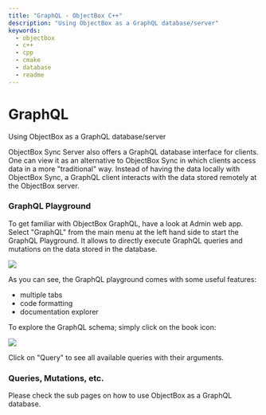 ```yaml
---
title: "GraphQL - ObjectBox C++"
description: "Using ObjectBox as a GraphQL database/server"
keywords:
  - objectbox
  - c++
  - cpp
  - cmake
  - database
  - readme
---
```








<TechnicalArticleSchema
  headline="GraphQL - ObjectBox C++"
  description="Using ObjectBox as a GraphQL database/server"
  url="https://cpp.objectbox.io/README"
  datePublished="2025-07-17"
  dateModified="2025-07-17"
/>

# GraphQL

Using ObjectBox as a GraphQL database/server


ObjectBox Sync Server also offers a GraphQL database interface for clients. One can view it as an alternative to ObjectBox Sync in which clients access data in a more "traditional" way. Instead of having the data locally with ObjectBox Sync, a GraphQL client interacts with the data stored remotely at the ObjectBox server.

### GraphQL Playground

To get familiar with ObjectBox GraphQL, have a look at Admin web app. Select "GraphQL" from the main menu at the left hand side to start the GraphQL Playground. It allows to directly execute GraphQL queries and mutations on the data stored in the database.

![](/img/assets/graphiql.png)

As you can see, the GraphQL playground comes with some useful features:

* multiple tabs
* code formatting
* documentation explorer

To explore the GraphQL schema; simply click on the book icon:

![](/img/assets/graphiql-schema.png)

Click on "Query" to see all available queries with their arguments.

### Queries, Mutations, etc.

Please check the sub pages on how to use ObjectBox as a GraphQL database.